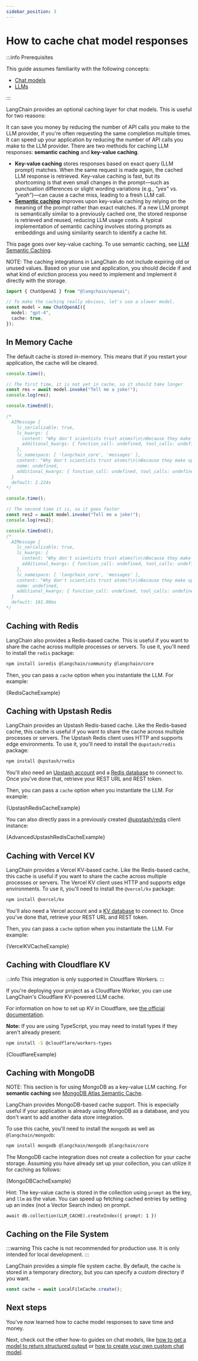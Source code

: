 ```yaml
---
sidebar_position: 3
---
```


# How to cache chat model responses

:::info Prerequisites

This guide assumes familiarity with the following concepts:

- [Chat models](/docs/concepts/chat_models)
- [LLMs](/docs/concepts/text_llms)

:::

LangChain provides an optional caching layer for chat models. This is useful for two reasons:

It can save you money by reducing the number of API calls you make to the LLM provider, if you're often requesting the same completion multiple times.
It can speed up your application by reducing the number of API calls you make to the LLM provider.
There are two methods for caching LLM responses: **semantic caching** and **key-value caching**.

- **Key-value caching** stores responses based on exact query (LLM prompt) matches. When the same request is made again, the cached LLM response is retrieved. Key-value caching is fast, but its shortcoming is that even small changes in the prompt—such as punctuation differences or slight wording variations (e.g., _"yes"_ vs. _"yeah"_)—can cause a cache miss, leading to a fresh LLM call.
- **[Semantic caching](/docs/integrations/semantic_caching)** improves upon key-value caching by relying on the meaning of the prompt rather than exact matches. If a new LLM prompt is semantically similar to a previously cached one, the stored response is retrieved and reused, reducing LLM usage costs. A typical implementation of semantic caching involves storing prompts as embeddings and using similarity search to identify a cache hit.

This page goes over key-value caching. To use semantic caching, see [LLM Semantic Caching](/docs/integrations/semantic_caching).

NOTE: The caching integrations in LangChain do not include expiring old or unused values. Based on your use and application, you should decide if and what kind of eviction process you need to implement and implement it directly with the storage.


```typescript
import { ChatOpenAI } from "@langchain/openai";

// To make the caching really obvious, let's use a slower model.
const model = new ChatOpenAI({
  model: "gpt-4",
  cache: true,
});
```

## In Memory Cache

The default cache is stored in-memory. This means that if you restart your application, the cache will be cleared.

```typescript
console.time();

// The first time, it is not yet in cache, so it should take longer
const res = await model.invoke("Tell me a joke!");
console.log(res);

console.timeEnd();

/*
  AIMessage {
    lc_serializable: true,
    lc_kwargs: {
      content: "Why don't scientists trust atoms?\n\nBecause they make up everything!",
      additional_kwargs: { function_call: undefined, tool_calls: undefined }
    },
    lc_namespace: [ 'langchain_core', 'messages' ],
    content: "Why don't scientists trust atoms?\n\nBecause they make up everything!",
    name: undefined,
    additional_kwargs: { function_call: undefined, tool_calls: undefined }
  }
  default: 2.224s
*/
```

```typescript
console.time();

// The second time it is, so it goes faster
const res2 = await model.invoke("Tell me a joke!");
console.log(res2);

console.timeEnd();
/*
  AIMessage {
    lc_serializable: true,
    lc_kwargs: {
      content: "Why don't scientists trust atoms?\n\nBecause they make up everything!",
      additional_kwargs: { function_call: undefined, tool_calls: undefined }
    },
    lc_namespace: [ 'langchain_core', 'messages' ],
    content: "Why don't scientists trust atoms?\n\nBecause they make up everything!",
    name: undefined,
    additional_kwargs: { function_call: undefined, tool_calls: undefined }
  }
  default: 181.98ms
*/
```

## Caching with Redis

LangChain also provides a Redis-based cache. This is useful if you want to share the cache across multiple processes or servers.
To use it, you'll need to install the `redis` package:

```bash npm2yarn
npm install ioredis @langchain/community @langchain/core
```

Then, you can pass a `cache` option when you instantiate the LLM. For example:


<CodeBlock language="typescript">{RedisCacheExample}</CodeBlock>

## Caching with Upstash Redis

LangChain provides an Upstash Redis-based cache. Like the Redis-based cache, this cache is useful if you want to share the cache across multiple processes or servers. The Upstash Redis client uses HTTP and supports edge environments. To use it, you'll need to install the `@upstash/redis` package:

```bash npm2yarn
npm install @upstash/redis
```

You'll also need an [Upstash account](https://docs.upstash.com/redis#create-account) and a [Redis database](https://docs.upstash.com/redis#create-a-database) to connect to. Once you've done that, retrieve your REST URL and REST token.

Then, you can pass a `cache` option when you instantiate the LLM. For example:


<CodeBlock language="typescript">{UpstashRedisCacheExample}</CodeBlock>

You can also directly pass in a previously created [@upstash/redis](https://docs.upstash.com/redis/sdks/javascriptsdk/overview) client instance:


<CodeBlock language="typescript">{AdvancedUpstashRedisCacheExample}</CodeBlock>

## Caching with Vercel KV

LangChain provides a Vercel KV-based cache. Like the Redis-based cache, this cache is useful if you want to share the cache across multiple processes or servers. The Vercel KV client uses HTTP and supports edge environments. To use it, you'll need to install the `@vercel/kv` package:

```bash npm2yarn
npm install @vercel/kv
```

You'll also need a Vercel account and a [KV database](https://vercel.com/docs/storage/vercel-kv/kv-reference) to connect to. Once you've done that, retrieve your REST URL and REST token.

Then, you can pass a `cache` option when you instantiate the LLM. For example:


<CodeBlock language="typescript">{VercelKVCacheExample}</CodeBlock>

## Caching with Cloudflare KV

:::info
This integration is only supported in Cloudflare Workers.
:::

If you're deploying your project as a Cloudflare Worker, you can use LangChain's Cloudflare KV-powered LLM cache.

For information on how to set up KV in Cloudflare, see [the official documentation](https://developers.cloudflare.com/kv/).

**Note:** If you are using TypeScript, you may need to install types if they aren't already present:

```bash npm2yarn
npm install -S @cloudflare/workers-types
```


<CodeBlock language="typescript">{CloudflareExample}</CodeBlock>

## Caching with MongoDB

NOTE: This section is for using MongoDB as a key-value LLM caching. For **semantic caching** see [MongoDB Atlas Semantic Cache](/docs/integrations/semantic_caching/mongodb_atlas).

LangChain provides MongoDB-based cache support. This is especially useful if your application is already using MongoDB as a database, and you don't want to add another data store integration.

To use this cache, you'll need to install the `mongodb` as well as `@langchain/mongodb`:

```bash npm2yarn
npm install mongodb @langchain/mongodb @langchain/core
```

The MongoDB cache integration does not create a collection for your cache storage.
Assuming you have already set up your collection, you can utilize it for caching as follows:


<CodeBlock language="typescript">{MongoDBCacheExample}</CodeBlock>

Hint: The key-value cache is stored in the collection using `prompt` as the key, and `llm` as the value. You can speed up fetching cached entries by setting up an index (not a Vector Search index) on prompt.

```
await db.collection(LLM_CACHE).createIndex({ prompt: 1 })
```

## Caching on the File System

:::warning
This cache is not recommended for production use. It is only intended for local development.
:::

LangChain provides a simple file system cache.
By default, the cache is stored in a temporary directory, but you can specify a custom directory if you want.

```typescript
const cache = await LocalFileCache.create();
```

## Next steps

You've now learned how to cache model responses to save time and money.

Next, check out the other how-to guides on chat models, like [how to get a model to return structured output](/docs/how_to/structured_output) or [how to create your own custom chat model](/docs/how_to/custom_chat).
